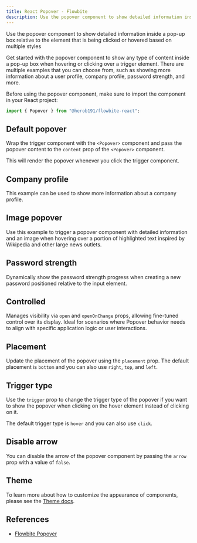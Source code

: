 ```yaml
---
title: React Popover - Flowbite
description: Use the popover component to show detailed information inside a pop-up box relative to the element that is being clicked or hovered based on multiple styles
---
```


Use the popover component to show detailed information inside a pop-up box relative to the element that is being clicked or hovered based on multiple styles

Get started with the popover component to show any type of content inside a pop-up box when hovering or clicking over a trigger element. There are multiple examples that you can choose from, such as showing more information about a user profile, company profile, password strength, and more.

Before using the popover component, make sure to import the component in your React project:

```jsx
import { Popover } from "@herob191/flowbite-react";
```

## Default popover

Wrap the trigger component with the `<Popover>` component and pass the popover content to the `content` prop of the `<Popover>` component.

This will render the popover whenever you click the trigger component.

<Example name="popover.root" />

## Company profile

This example can be used to show more information about a company profile.

<Example name="popover.profile" />

## Image popover

Use this example to trigger a popover component with detailed information and an image when hovering over a portion of highlighted text inspired by Wikipedia and other large news outlets.

<Example name="popover.image" />

## Password strength

Dynamically show the password strength progress when creating a new password positioned relative to the input element.

<Example name="popover.password" />

## Controlled

Manages visibility via `open` and `openOnChange` props, allowing fine-tuned control over its display. Ideal for scenarios where Popover behavior needs to align with specific application logic or user interactions.

<Example name="popover.controlled" />

## Placement

Update the placement of the popover using the `placement` prop. The default placement is `bottom` and you can also use `right`, `top`, and `left`.

<Example name="popover.placement" />

## Trigger type

Use the `trigger` prop to change the trigger type of the popover if you want to show the popover when clicking on the hover element instead of clicking on it.

The default trigger type is `hover` and you can also use `click`.

<Example name="popover.trigger" />

## Disable arrow

You can disable the arrow of the popover component by passing the `arrow` prop with a value of `false`.

<Example name="popover.disableArrow" />

## Theme

To learn more about how to customize the appearance of components, please see the [Theme docs](/docs/customize/theme).

<Theme name="popover" />

## References

- [Flowbite Popover](https://flowbite.com/docs/components/popover/)

